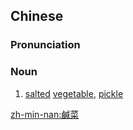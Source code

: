{{also|咸菜}}
==Chinese==
{{zh-forms|s=咸菜}}

===Pronunciation===
{{zh-pron
|m=xiáncài
|c=haam4 coi3
|h=pfs=hàm-chhoi
|mn=kiâm-chhài
|cat=n
}}

===Noun===
{{zh-noun}}

# [[salted]] [[vegetable]], [[pickle]]

{{zh-cat|Foods}}

[[zh-min-nan:鹹菜]]